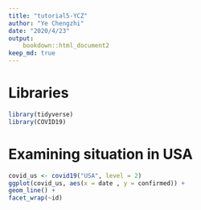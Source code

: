 ```yaml
---
title: "tutorial5-YCZ"
author: "Ye Chengzhi"
date: "2020/4/23"
output: 
    bookdown::html_document2
keep_md: true
---
```

# Libraries
```r
library(tidyverse)
library(COVID19)
```


# Examining situation in USA
```r
covid_us <- covid19("USA", level = 2)
ggplot(covid_us, aes(x = date , y = confirmed)) +
geom_line() +
facet_wrap(~id)
```



